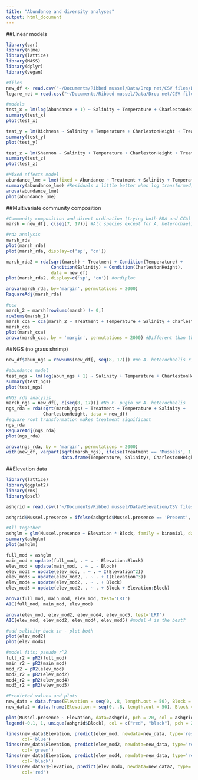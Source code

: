 ```yaml
---
title: "Abundance and diversity analyses"
output: html_document
---
```

##Linear models
```r
library(car)
library(nlme)
library(lattice)
library(MASS)
library(dplyr)
library(vegan)

#files
new_df <- read.csv("~/Documents/Ribbed mussel/Data/Drop net/CSV files/Diversity_abundance.csv")
legare_net = read.csv("~/Documents/Ribbed mussel/Data/Drop net/CSV files/Legare.csv")

#models
test_x = lm(log(Abundance + 1) ~ Salinity + Temperature + CharlestonHeight + Treatment + Pairing, data = new_df) 
summary(test_x)
plot(test_x)

test_y = lm(Richness ~ Salinity + Temperature + CharlestonHeight + Treatment + Pairing, data = new_df) 
summary(test_y)
plot(test_y)

test_z = lm(Shannon ~ Salinity + Temperature + CharlestonHeight + Treatment + Pairing, data = new_df) 
summary(test_z)
plot(test_z)

#Mixed effects model
abundance_lme = lme(fixed = Abundance ~ Treatment + Salinity + Temperature + CharlestonHeight, random = ~1 | Date/Pairing, data = new_df)
summary(abundance_lme) #Residuals a little better when log transformed; salinity becomes less "important" when this happens
anova(abundance_lme)
plot(abundance_lme)

```

##Multivariate community composition
```r
#Community composition and direct ordination (trying both RDA and CCA)
marsh = new_df[, c(seq(7, 17))] #All species except for A. heterochaelis

#rda analysis
marsh_rda
plot(marsh_rda)
plot(marsh_rda, display=c('sp', 'cn'))

marsh_rda2 = rda(sqrt(marsh) ~ Treatment + Condition(Temperature) +
                 Condition(Salinity) + Condition(CharlestonHeight),
                 data = new_df)
plot(marsh_rda2, display=c('sp', 'cn')) #ordiplot

anova(marsh_rda, by='margin', permutations = 2000)
RsquareAdj(marsh_rda)

#cca
marsh_2 = marsh[rowSums(marsh) != 0,]
rowSums(marsh_2)
marsh_cca = cca(marsh_2 ~ Treatment + Temperature + Salinity + CharlestonHeight,                      data = new_df[-c(11, 62, 63, 65, 66, 68, 70),]) #All rows                         have to be greater than zero
marsh_cca
plot(marsh_cca)
anova(marsh_cca, by = 'margin', permutations = 2000) #Different than the rda analysis. Tidal height becomes much less important. Treatment is way more important. Temperature remains fairly important.

```

##NGS (no grass shrimp)
```r
new_df$abun_ngs = rowSums(new_df[, seq(8, 17)]) #no A. heterochaelis right now because of NAs

#abundance model
test_ngs = lm(log(abun_ngs + 1) ~ Salinity + Temperature + CharlestonHeight + Treatment + Pairing, data = new_df) 
summary(test_ngs)
plot(test_ngs)

#NGS rda analysis
marsh_ngs = new_df[, c(seq(8, 17))] #No P. pugio or A. heterochaelis
ngs_rda = rda(sqrt(marsh_ngs) ~ Treatment + Temperature + Salinity +
              CharlestonHeight, data = new_df) 
#square root transformation makes treatment significant
ngs_rda
RsquareAdj(ngs_rda)
plot(ngs_rda)

anova(ngs_rda, by = 'margin', permutations = 2000)
with(new_df, varpart(sqrt(marsh_ngs), ifelse(Treatment == 'Mussels', 1, 0),  
                     data.frame(Temperature, Salinity), CharlestonHeight))

```


##Elevation data
```r
library(lattice)
library(ggplot2)
library(rms)
library(pscl)

ashgrid = read.csv(("~/Documents/Ribbed mussel/Data/Elevation/CSV files/Ash_grids.csv"))

ashgrid$Mussel.presence = ifelse(ashgrid$Mussel.presence == 'Present', 1, 0)

#All together
ashglm = glm(Mussel.presence ~ Elevation * Block, family = binomial, data = ashgrid)
summary(ashglm)
plot(ashglm)

full_mod = ashglm
main_mod = update(full_mod, . ~ . - Elevation:Block)
elev_mod = update(main_mod, . ~ . - Block)
elev_mod2 = update(elev_mod, . ~ . + I(Elevation^2))
elev_mod3 = update(elev_mod2, . ~ . + I(Elevation^3))
elev_mod4 = update(elev_mod2, . ~ . + Block)
elev_mod5 = update(elev_mod2, . ~ . + Block + Elevation:Block)

anova(full_mod, main_mod, elev_mod, test='LRT')
AIC(full_mod, main_mod, elev_mod)

anova(elev_mod, elev_mod2, elev_mod4, elev_mod5, test='LRT')
AIC(elev_mod, elev_mod2, elev_mod4, elev_mod5) #model 4 is the best?

#add salinity back in - plot both
plot(elev_mod2)
plot(elev_mod4)

#model fits; pseudo r^2
full_r2 = pR2(full_mod)
main_r2 = pR2(main_mod)
mod_r2 = pR2(elev_mod)
mod2_r2 = pR2(elev_mod2)
mod4_r2 = pR2(elev_mod4)
mod5_r2 = pR2(elev_mod5)

#Predicted values and plots
new_data = data.frame(Elevation = seq(0, .8, length.out = 50), Block = rep(c("15-20"), each = 50))
new_data2 = data.frame(Elevation = seq(0, .8, length.out = 50), Block = rep(c("20-25"), each = 50))

plot(Mussel.presence ~ Elevation, data=ashgrid, pch = 20, col = ashgrid$Block, xlab = "Elevation (m)", ylab = "Geukensia demissa presence")
legend(-0.1, 1, unique(ashgrid$Block), col = c("red", "black"), pch = 20)

lines(new_data$Elevation, predict(elev_mod, newdata=new_data, type='response'),
      col='blue')
lines(new_data$Elevation, predict(elev_mod2, newdata=new_data, type='response'),
      col='green')
lines(new_data$Elevation, predict(elev_mod4, newdata=new_data, type='response'),
      col='black')
lines(new_data2$Elevation, predict(elev_mod4, newdata=new_data2, type='response'),
      col='red')

```

